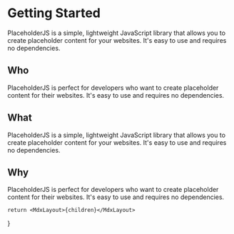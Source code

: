 
<Head>
    <title>My page title</title>
</Head>

# Getting Started
PlaceholderJS is a simple, lightweight JavaScript library that allows you to create placeholder content for your websites. It's easy to use and requires no dependencies.

## Who
PlaceholderJS is perfect for developers who want to create placeholder content for their websites. It's easy to use and requires no dependencies.

## What
PlaceholderJS is a simple, lightweight JavaScript library that allows you to create placeholder content for your websites. It's easy to use and requires no dependencies.

## Why
PlaceholderJS is perfect for developers who want to create placeholder content for their websites. It's easy to use and requires no dependencies.

    return <MdxLayout>{children}</MdxLayout>
}